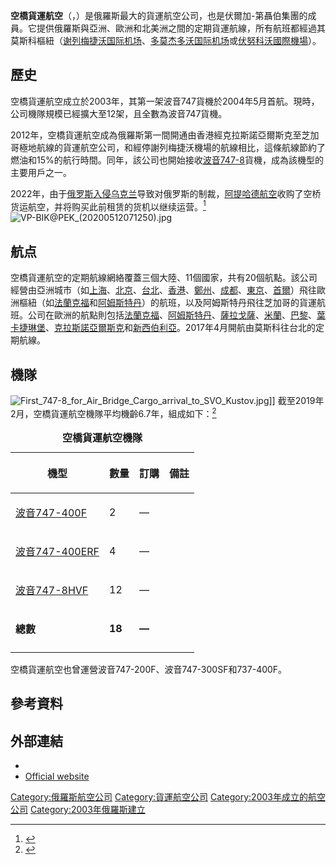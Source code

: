 {{multiple issues|
{{expand|time=2016-12-03T05:00:31+00:00}}
{{onesource|time=2016-12-03T05:00:31+00:00}}
{{update|time=2016-12-03T05:00:31+00:00}}
{{Refimprove|time=2013-10-19}}
}}
{{Infobox Airline |
airline=空橋貨運航空<br>Авиакомпания «ЭйрБриджКарго»<br>AirBridgeCargo Airlines|
logo=Airbridge cargo.svg|
logo_size=280px|
IATA=RU|
ICAO=ABW|
callsign=AIRBRIDGE CARGO|
parent=[[伏爾加-第聶伯航空|伏爾加-第聶伯航空]]（100%）|
founded=2003年|
headquarters= [[俄羅斯|俄羅斯]][[莫斯科|莫斯科]]|
key_people=|
hubs= [[莫斯科|莫斯科]][[谢列梅捷沃国际机场|谢列梅捷沃国际机场]]<br> [[莫斯科|莫斯科]][[多莫杰多沃国际机场|多莫杰多沃国际机场]]|
focus_cities=|
frequent_flyer=|
lounge=|
alliance=|
fleet_size=18|
destinations=37|
website= [http://www.airbridgecargo.com/ airbridgecargo.com]|
}}

'''空橋貨運航空'''（{{lang-ru|'''ООО «Авиакомпания «ЭйрБриджКарго»'''}}，{{lang-en|'''AirBridgeCargo Airlines, LLC'''}}）是俄羅斯最大的貨運航空公司，也是伏爾加-第聶伯集團的成員。它提供俄羅斯與亞洲、歐洲和北美洲之間的定期貨運航線，所有航班都經過其莫斯科樞紐（[[谢列梅捷沃国际机场|谢列梅捷沃国际机场]]、[[多莫杰多沃国际机场|多莫杰多沃国际机场]]或[[伏努科沃國際機場|伏努科沃國際機場]]）。

== 歷史 ==
空橋貨運航空成立於2003年，其第一架波音747貨機於2004年5月首航。現時，公司機隊規模已經擴大至12架，且全數為波音747貨機。

2012年，空橋貨運航空成為俄羅斯第一間開通由香港經克拉斯諾亞爾斯克至芝加哥極地航線的貨運航空公司，和經停謝列梅捷沃機場的航線相比，這條航線節約了燃油和15%的航行時間。同年，該公司也開始接收[[波音747-8|波音747-8]]貨機，成為該機型的主要用戶之一。

2022年，由于[[2022年俄羅斯入侵烏克蘭|俄罗斯入侵乌克兰]]导致对俄罗斯的制裁，[[阿提哈德航空|阿提哈德航空]]收购了空桥货运航空，并将购买此前租赁的货机以继续运营。<ref name="Etihad eyes deal to take on AirBridgeCargo aircraft and staff under new entity">{{Cite web |date=2022-06-20 |title=Etihad eyes deal to take on AirBridgeCargo aircraft and staff under new entity |url=https://theloadstar.com/etihad-eyes-deal-to-take-on-airbridgecargo-aircraft-and-staff-under-new-entity/ |website=The Loadstar |access-date=2022-06-29}}</ref>
[[Image:VP-BIK@PEK_(20200512071250).jpg|thumb]]

== 航点 ==

空橋貨運航空的定期航線網絡覆蓋三個大陸、11個國家，共有20個航點。該公司經營由亞洲城市（如[[上海|上海]]、[[北京|北京]]、[[台北|台北]]、[[香港|香港]]、[[鄭州|鄭州]]、[[成都|成都]]、[[東京|東京]]、[[首爾|首爾]]）飛往歐洲樞紐（如[[法蘭克福|法蘭克福]]和[[阿姆斯特丹|阿姆斯特丹]]）的航班，以及阿姆斯特丹飛往芝加哥的貨運航班。公司在歐洲的航點則包括[[法蘭克福|法蘭克福]]、[[阿姆斯特丹|阿姆斯特丹]]、[[薩拉戈薩|薩拉戈薩]]、[[米蘭|米蘭]]、[[巴黎|巴黎]]、[[葉卡捷琳堡|葉卡捷琳堡]]、[[克拉斯諾亞爾斯克|克拉斯諾亞爾斯克]]和[[新西伯利亞|新西伯利亞]]。2017年4月開航由莫斯科往台北的定期航線。

== 機隊 ==
[[File:First_747-8_for_Air_Bridge_Cargo_arrival_to_SVO_Kustov.jpg|thumb]]]]
截至2019年2月，空橋貨運航空機隊平均機齡6.7年，組成如下：<ref>{{Cite web |url=http://www.planespotters.net/Airline/Air-Bridge-Cargo |title=AirBridgeCargo fleet list at planespotters.net |access-date=2013-10-18 |archive-date=2016-02-20 |archive-url=https://web.archive.org/web/20160220125735/https://www.planespotters.net/Airline/Air-Bridge-Cargo |dead-url=no }}</ref>

{| class="wikitable" style="margin:auto; text-align:center"  	
|+ '''空橋貨運航空機隊'''
|-
!機型
!數量
!訂購
!備註
|-
|[[波音747|波音747-400F]]
|2
|—
|
|-
|[[波音747|波音747-400ERF]]
|4
|—
|
|-
|[[波音747-8|波音747-8HVF]]
|12
|—
|
|-
|'''總數'''
|'''18'''
|'''— '''
|
|-
|}

空橋貨運航空也曾運營波音747-200F、波音747-300SF和737-400F。

== 參考資料 ==
{{Reflist}}

== 外部連結 ==
{{Commons category|AirBridgeCargo Airlines}}
*{{Official|http://www.airbridgecargo.com/}}
*[https://web.archive.org/web/20110707095347/http://ru.airbridgecargo.com/ Official website] {{ru icon}}

{{Airlines of Russia}}

[[Category:俄羅斯航空公司|Category:俄羅斯航空公司]]
[[Category:貨運航空公司|Category:貨運航空公司]]
[[Category:2003年成立的航空公司|Category:2003年成立的航空公司]]
[[Category:2003年俄羅斯建立|Category:2003年俄羅斯建立]]